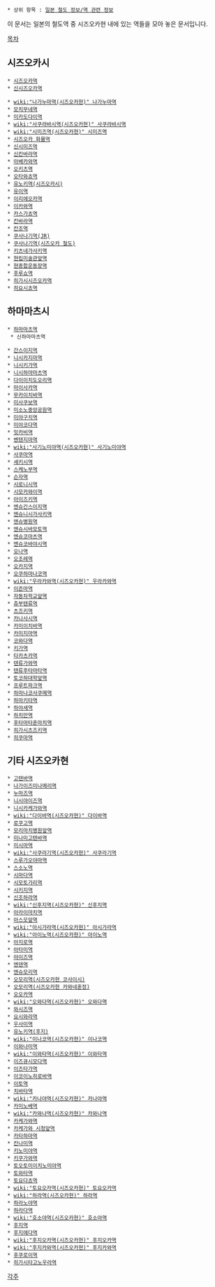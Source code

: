  * 상위 항목 : [[일본 철도 정보/역 관련 정보]]

이 문서는 일본의 철도역 중 시즈오카현 내에 있는 역들을 모아 놓은 문서입니다.

[[목차]]
== 시즈오카시 ==
 * [[시즈오카역]]
 * [[신시즈오카역]]

 * [[wiki:"나가누마역(시즈오카현)" 나가누마역]]
 * [[모치무네역]]
 * [[미카도다이역]]
 * [[wiki:"사쿠라바시역(시즈오카현)" 사쿠라바시역]]
 * [[wiki:"시미즈역(시즈오카현)" 시미즈역]]
 * [[시즈오카 화물역]]
 * [[신시미즈역]]
 * [[신칸바라역]]
 * [[아베카와역]]
 * [[오키츠역]]
 * [[오타와쵸역]]
 * [[유노키역(시즈오카시)]]
 * [[유이역]]
 * [[이리에오카역]]
 * [[이카와역]]
 * [[카스가쵸역]]
 * [[칸바라역]]
 * [[칸조역]]
 * [[쿠사나기역(JR)]]
 * [[쿠사나기역(시즈오카 철도)]]
 * [[키츠네가사키역]]
 * [[현립미술관앞역]]
 * [[현종합운동장역]]
 * [[후루쇼역]]
 * [[히가시시즈오카역]]
 * [[히요시쵸역]]

== 하마마츠시 ==
 * [[하마마츠역]]
  * 신하마마츠역

 * [[간스이지역]]
 * [[니시카지마역]]
 * [[니시키가역]]
 * [[니시하마마츠역]]
 * [[다이이치도오리역]]
 * [[마이사카역]]
 * [[무카이치바역]]
 * [[미사쿠보역]]
 * [[미소노중앙공원역]]
 * [[미야구치역]]
 * [[미야코다역]]
 * [[밋카비역]]
 * [[벤텐지마역]]
 * [[wiki:"사기노미야역(시즈오카현)" 사기노미야역]]
 * [[사쿠마역]]
 * [[세키시역]]
 * [[스케노부역]]
 * [[슨자역]]
 * [[시로니시역]]
 * [[시모카와이역]]
 * [[아이즈키역]]
 * [[엔슈간스이지역]]
 * [[엔슈니시가사키역]]
 * [[엔슈병원역]]
 * [[엔슈시바모토역]]
 * [[엔슈코마츠역]]
 * [[엔슈코바야시역]]
 * [[오나역]]
 * [[오조레역]]
 * [[오카지역]]
 * [[오쿠하마나코역]]
 * [[wiki:"우라카와역(시즈오카현)" 우라카와역]]
 * [[이즌마역]]
 * [[자동차학교앞역]]
 * [[츄부텐류역]]
 * [[츠즈키역]]
 * [[카나사시역]]
 * [[카미이치바역]]
 * [[카미지마역]]
 * [[코와다역]]
 * [[키가역]]
 * [[타카츠카역]]
 * [[텐류가와역]]
 * [[텐류후타마타역]]
 * [[토코하대학앞역]]
 * [[프루트파크역]]
 * [[하마나코사쿠메역]]
 * [[하마키타역]]
 * [[하야세역]]
 * [[하치만역]]
 * [[후타마타혼마치역]]
 * [[히가시츠즈키역]]
 * [[히쿠마역]]

== 기타 시즈오카현 ==
 * [[고텐바역]]
 * [[나가이즈미나메리역]]
 * [[누마즈역]]
 * [[니시야이즈역]]
 * [[니시카케가와역]]
 * [[wiki:"다이바역(시즈오카현)" 다이바역]]
 * [[로쿠고역]]
 * [[모리마치병원앞역]]
 * [[미나미고텐바역]]
 * [[미시마역]]
 * [[wiki:"사쿠라기역(시즈오카현)" 사쿠라기역]]
 * [[스루가오야마역]]
 * [[스소노역]]
 * [[시마다역]]
 * [[시모토가리역]]
 * [[시키지역]]
 * [[신조하라역]]
 * [[wiki:"신후지역(시즈오카현)" 신후지역]]
 * [[아라이마치역]]
 * [[아스모앞역]]
 * [[wiki:"아시가라역(시즈오카현)" 아시가라역]]
 * [[wiki:"아이노역(시즈오카현)" 아이노역]]
 * [[아지로역]]
 * [[아타미역]]
 * [[야이즈역]]
 * [[엔덴역]]
 * [[엔슈모리역]]
 * [[오모리역(시즈오카현 코사이시)]]
 * [[오모리역(시즈오카현 카와네혼정)]]
 * [[오오카역]]
 * [[wiki:"오와다역(시즈오카현)" 오와다역]]
 * [[와시즈역]]
 * [[요시와라역]]
 * [[우사미역]]
 * [[유노키역(후지)]]
 * [[wiki:"이나코역(시즈오카현)" 이나코역]]
 * [[이와나미역]]
 * [[wiki:"이와타역(시즈오카현)" 이와타역]]
 * [[이즈큐시모다역]]
 * [[이즈타가역]]
 * [[이코이노히로바역]]
 * [[이토역]]
 * [[치바타역]]
 * [[wiki:"카나야역(시즈오카현)" 카나야역]]
 * [[카미노베역]]
 * [[wiki:"카와나역(시즈오카현)" 카와나역]]
 * [[카케가와역]]
 * [[카케가와 시청앞역]]
 * [[카타하마역]]
 * [[칸나미역]]
 * [[키노미야역]]
 * [[키쿠가와역]]
 * [[토오토미이치노미야역]]
 * [[토와타역]]
 * [[토요다쵸역]]
 * [[wiki:"토요오카역(시즈오카현)" 토요오카역]]
 * [[wiki:"하라역(시즈오카현)" 하라역]]
 * [[하라노야역]]
 * [[하라다역]]
 * [[wiki:"호소야역(시즈오카현)" 호소야역]]
 * [[후지역]]
 * [[후지에다역]]
 * [[wiki:"후지오카역(시즈오카현)" 후지오카역]]
 * [[wiki:"후지카와역(시즈오카현)" 후지카와역]]
 * [[후쿠로이역]]
 * [[히가시타고노우라역]]

[[각주]]
